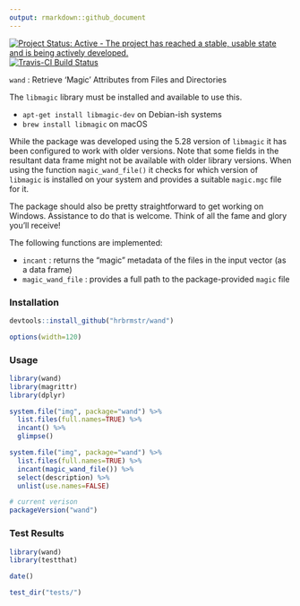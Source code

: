 ```yaml
---
output: rmarkdown::github_document
---
```

[![Project Status: Active - The project has reached a stable, usable state and is being actively developed.](http://www.repostatus.org/badges/0.1.0/active.svg)](http://www.repostatus.org/#active) 
[![Travis-CI Build Status](https://travis-ci.org/hrbrmstr/wand.svg?branch=master)](https://travis-ci.org/hrbrmstr/wand) 

`wand` : Retrieve 'Magic' Attributes from Files and Directories

The `libmagic` library must be installed and available to use this. 

- `apt-get install libmagic-dev` on Debian-ish systems
- `brew install libmagic` on macOS

While the package was developed using the 5.28 version of `libmagic` it has been configured to work with older versions. Note that some fields in the resultant data frame might not be available with older library versions. When using the function `magic_wand_file()` it checks for which version of `libmagic` is installed on your system and provides a suitable `magic.mgc` file for it.

The package should also be pretty straightforward to get working on Windows. Assistance to do that is welcome. Think of all the fame and glory you'll receive!

The following functions are implemented:

- `incant` : returns the "magic" metadata of the files in the input vector (as a data frame)
- `magic_wand_file` : provides a full path to the package-provided `magic` file

### Installation

```r
devtools::install_github("hrbrmstr/wand")
```

```r
options(width=120)
```

### Usage

```r
library(wand)
library(magrittr)
library(dplyr)

system.file("img", package="wand") %>% 
  list.files(full.names=TRUE) %>% 
  incant() %>% 
  glimpse()

system.file("img", package="wand") %>% 
  list.files(full.names=TRUE) %>% 
  incant(magic_wand_file()) %>% 
  select(description) %>% 
  unlist(use.names=FALSE)

# current verison
packageVersion("wand")

```

### Test Results

```r
library(wand)
library(testthat)

date()

test_dir("tests/")
```

